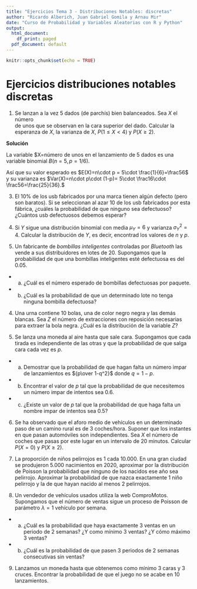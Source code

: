 ```yaml
---
title: "Ejercicios Tema 3 - Distribuciones Notables: discretas"
author: "Ricardo Alberich, Juan Gabriel Gomila y Arnau Mir"
date: "Curso de Probabilidad y Variables Aleatorias con R y Python"
output:
  html_document:
    df_print: paged
  pdf_document: default
---
```


```r
knitr::opts_chunk$set(echo = TRUE)
```


# Ejercicios distribuciones notables discretas

1. Se lanzan a la vez 5 dados (de parchís)  bien balanceados. Sea $X$ el número  
de unos que  se observan en la  cara superior del dado.
Calcular la esperanza de $X$, la varianza de  $X$,
$P(1\leq X<4)$ y $P(X\geq 2).$ 

**Solución**


La variable $X=número de unos en el lanzamiento de 5 dados  es una variable binomial $B(n=5,p=1/6)$.

Así que su valor esperado es $E(X)=n\cdot p = 5\cdot \frac{1}{6}=\frac56$ y su varianza es $Var(X)=n\cdot p\cdot (1-p)= 5\cdot \frac16\cdot \frac56=\frac{25}{36}.$






3. El  10\% de los usb fabricados por una marca tienen algún defecto (pero son baratos). Si se seleccionan al azar 10 de los usb  fabricados por esta fábrica, ¿cuáles la probabilidad  de que ninguno sea defectuoso? ¿Cuántos usb defectuosos debemos esperar?

4. Si $Y$ sigue una distribución  binomial con media
$\mu_Y=6$ y varianza $\sigma_Y^2=4$. Calcular  la distribución de $Y$, es decir, encontrad los valores de  $n$ y $p$.

5. Un fabricante de *bombillas inteligentes*  controladas por *Bluetooth* las vende a sus distribuidores  en lotes de 20. Supongamos que la probabilidad de que una bombillas inteligentes esté defectuosa es del  $0.05$. 
  + a) ¿Cuál es el número esperado de bombillas defectuosas por paquete.
  + b) ¿Cuál  es la probabilidad de  que un determinado lote  no
tenga ninguna bombilla  defectuosa?

4. Una urna contiene 10 bolas, una de color negro negra y las demás blancas. Sea $Z$ el número de extracciones con reposición necesarias para extraer la bola negra. ¿Cuál es la  distribución  de la variable  $Z$? 

5. Se lanza una moneda al aire hasta que sale  cara. Supongamos que cada  tirada es independiente  de las otras y que la probabilidad de que salga  cara cada vez es $p$.  
+ a) Demostrar que la probabilidad de que hagan falta un número impar de lanzamientos es ${p\over 1-q^2}$ donde $q=1-p$. 
+ b) Encontrar  el valor de $p$ tal que la probabilidad de que  necesitemos un número impar de intentos sea $0.6$.
+ c) ¿Existe un valor de $p$ tal que la probabilidad de que haga falta un nombre
impar de intentos sea $0.5$?

6. Se ha observado que el aforo  medio de  vehículos  en un determinado paso  de un camino rural es de 3 coches/hora.
Suponer que los instantes en que pasan automóviles son independientes. Sea
$X$ el número de coches  que pasas por este lugar  en un  intervalo de 20 minutos.
Calcular $P(X=0)$ y $P(X\geq 2)$.

7. La proporción de niños pelirrojos es 1  cada 10.000. En una gran ciudad  se produjeron 5.000
nacimientos en 2020, aproximar por la distribución de Poisson la probabilidad
que ninguno  de los nacidos ese año sea pelirrojo. Aproximar
la probabilidad de que nazca  exactamente 1 niño pelirrojo y  la de que hayan
nacido al menos 2 pelirrojos.

8. Un  vendedor de vehículos usados utiliza la  web ComproMotos. Supongamos que el número de ventas  sigue un proceso de Poisson  de  parámetro $\lambda =1$ vehículo  por semana. 
+ a) ¿Cuál es la probabilidad que haya exactamente 3 ventas en un periodo de 2
semanas? ¿Y  como mínimo  3 ventas? ¿Y cómo máximo 3 ventas?
+ b) ¿Cuál es la probabilidad de que pasen 3 periodos de   2
semanas consecutivas sin ventas?

9. Lanzamos un moneda hasta que obtenemos como mínimo  3 caras y 3 cruces. Encontrar la probabilidad de que el juego no se acabe en 10  lanzamientos.

